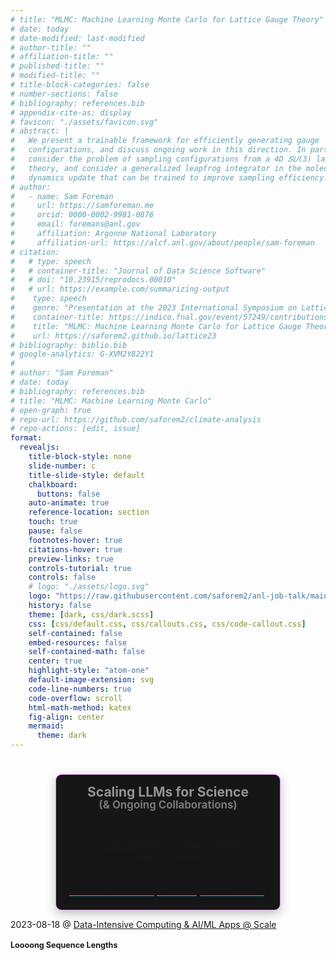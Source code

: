 ```yaml
---
# title: "MLMC: Machine Learning Monte Carlo for Lattice Gauge Theory"
# date: today
# date-modified: last-modified
# author-title: ""
# affiliation-title: ""
# published-title: ""
# modified-title: ""
# title-block-categories: false
# number-sections: false
# bibliography: references.bib
# appendix-cite-as: display
# favicon: "./assets/favicon.svg"
# abstract: | 
#   We present a trainable framework for efficiently generating gauge
#   configurations, and discuss ongoing work in this direction. In particular, we
#   consider the problem of sampling configurations from a 4D 𝑆𝑈(3) lattice gauge
#   theory, and consider a generalized leapfrog integrator in the molecular
#   dynamics update that can be trained to improve sampling efficiency.
# author:
#   - name: Sam Foreman
#     url: https://samforeman.me
#     orcid: 0000-0002-9981-0876
#     email: foremans@anl.gov
#     affiliation: Argonne National Laboratory
#     affiliation-url: https://alcf.anl.gov/about/people/sam-foreman
# citation:
#   # type: speech
#   # container-title: "Journal of Data Science Software"
#   # doi: "10.23915/reprodocs.00010"
#   # url: https://example.com/summarizing-output
#    type: speech
#    genre: "Presentation at the 2023 International Symposium on Lattice Field Theory"
#    container-title: https://indico.fnal.gov/event/57249/contributions/271305/
#    title: "MLMC: Machine Learning Monte Carlo for Lattice Gauge Theory"
#    url: https://saforem2.github.io/lattice23
# bibliography: biblio.bib 
# google-analytics: G-XVM2Y822Y1
#
# author: "Sam Foreman"
# date: today
# bibliography: references.bib
# title: "MLMC: Machine Learning Monte Carlo"
# open-graph: true
# repo-url: https://github.com/saforem2/climate-analysis
# repo-actions: [edit, issue]
format:
  revealjs:
    title-block-style: none
    slide-number: c
    title-slide-style: default
    chalkboard:
      buttons: false
    auto-animate: true
    reference-location: section
    touch: true
    pause: false
    footnotes-hover: true
    citations-hover: true
    preview-links: true
    controls-tutorial: true
    controls: false
    # logo: "./assets/logo.svg"
    logo: "https://raw.githubusercontent.com/saforem2/anl-job-talk/main/docs/assets/anl.svg"
    history: false
    theme: [dark, css/dark.scss]
    css: [css/default.css, css/callouts.css, css/code-callout.css]
    self-contained: false
    embed-resources: false
    self-contained-math: false
    center: true
    highlight-style: "atom-one"
    default-image-extension: svg
    code-line-numbers: true
    code-overflow: scroll
    html-math-method: katex
    fig-align: center
    mermaid:
      theme: dark
---
```


# {.title-slide .centeredslide}

<!-- ::: {style="text-shadow: 0px 0px 10px RGBA(0, 0, 0, 0.45); background-color: rgba(22,22,22,0.33); border-radius: 10px; text-align:center; box-shadow:RGBA(0, 0, 0, 0.25) 0px 5px 15px; padding-top: 0.25em; padding-bottom: 0.25em;"} -->
::: {style="background-color: #161616; border-radius: 10px; text-align:center; padding: 0px; padding-left: 1.5em; padding-right: 1.5em; max-width: min-content; min-width: max-content; margin-left: auto; margin-right: auto; padding-top: 0.2em; padding-bottom: 0.2em; line-height: 1.5em!important; box-shadow: RGBA(0, 0, 0, 0.25) 0px 5px 15px; border: 1px solid #E599F7;"}
<span style="color:#939393; font-size:1.5em; font-weight: bold;">Scaling LLMs for Science</span>  
<span style="color:#777777; font-size:1.2em; font-weight: bold;">(\& Ongoing Collaborations)</span>  
[<br>&nbsp;]{style="padding-bottom: 0.5rem;"}  
[{{< fa solid home >}}](https://samforeman.me) Sam Foreman  
[Venkat Vishwanath]{.dim-text style="font-size:0.8em;"}  
&nbsp;<br>

[[[{{< fa brands github >}} `saforem2/`](https://github.com/saforem2/)]{style="border-bottom: 0.5px solid #00ccff;"}`{`[[`scaling4science`](https://github.com/saforem2/lattice23)]{style="border-bottom: 0.5px solid #00ccff;"}, [[`Megatron-DS-Benchmarking`](https://github.com/saforem2/l2hmc-qcd)]{style="border-bottom: 0.5px solid #00ccff;"}`}`]{style="font-size:0.6em;"}

:::

::: footer

[2023-08-18 @ [Data-Intensive Computing \& AI/ML Apps @ Scale](https://events.cels.anl.gov/event/426/)]{.dim-text style="text-align:left;'}

:::


<!-- # Looooooooooooooong `SEQ_LEN` -->
# Loooong Sequence Lengths {style="height:100%; font-size:0.9em;" auto-animate=true}

- Working with [{{< fa brands microsoft >}} Microsoft
DeepSpeed](https://github.com/microsoft/DeepSpeed) team to enable longer
sequence lengths (context windows) for LLMs

::: {#fig-ds4sci layout="[[1], [1,1]]" style="text-align:center;"}

![](./assets/deepspeed4science.light.svg)
![25B](./assets/25B.svg){width="42%"}
$\hspace{40pt}$
![33B](./assets/33B.svg){width="42%"}

Maximum (achievable) `SEQ_LEN` for both `25B` and `33B` models
:::

::: footer
[[{{< fa brands github >}} `microsoft/DeepSpeed-Megatron`](https://github.com/microsoft/DeepSpeed-Megatron)]{style="border-bottom: 0.5px solid #00ccff;"}
<!-- [{{< fa brands github >}} `saforem2/lattice23`](https://saforem2.github.io/lattice23) -->
:::
